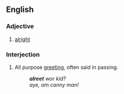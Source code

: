 ==English==

===Adjective===
{{en-adj|-}}

# {{Geordie}} [[alright]]

===Interjection===
{{en-intj|pos=alreet?}}

# {{Geordie}} All purpose [[greeting]], often said in passing.
#: '''''alreet''' wor kid?''
#: ''aye, am canny man!''